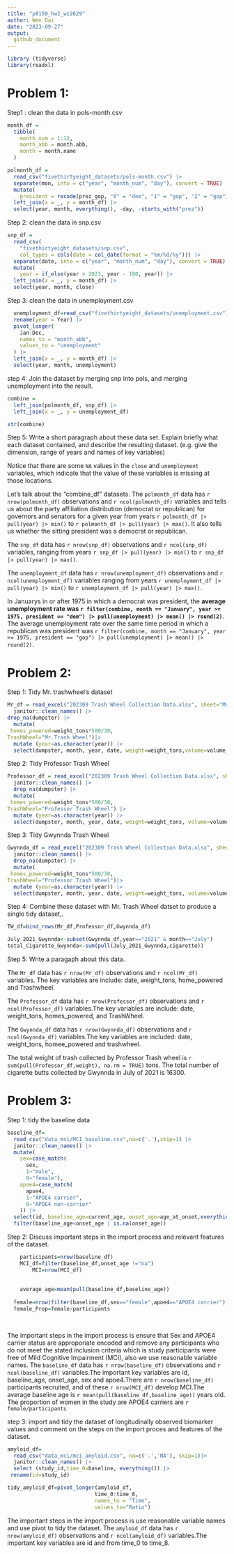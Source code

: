 ```yaml
---
title: "p8150_hw2_wz2629"
author: Wen Dai
date: "2023-09-27"
output: 
  github_document
---
```


```r
library (tidyverse)
library(readxl)
```

# Problem 1:
Step1 : clean the data in pols-month.csv
```r
month_df = 
  tibble(
    month_num = 1:12,
    month_abb = month.abb,
    month = month.name
  )

polmonth_df = 
  read_csv("fivethirtyeight_datasets/pols-month.csv") |>
  separate(mon, into = c("year", "month_num", "day"), convert = TRUE) |>
  mutate(
    president = recode(prez_gop, "0" = "dem", "1" = "gop", "2" = "gop")) |>
  left_join(x = _, y = month_df) |> 
  select(year, month, everything(), -day, -starts_with("prez"))
```

Step 2: clean the data in snp.csv

```r
snp_df = 
  read_csv(
    "fivethirtyeight_datasets/snp.csv",
    col_types = cols(date = col_date(format = "%m/%d/%y"))) |>
  separate(date, into = c("year", "month_num", "day"), convert = TRUE) |>
  mutate(
    year = if_else(year > 2023, year - 100, year)) |> 
  left_join(x = _, y = month_df) |> 
  select(year, month, close) 
```


Step 3: clean the data in unemployment.csv
```r
  unemployment_df=read_csv("fivethirtyeight_datasets/unemployment.csv") |>
  rename(year = Year) |>
  pivot_longer(
    Jan:Dec, 
    names_to = "month_abb",
    values_to = "unemployment"
  ) |> 
  left_join(x = _, y = month_df) |> 
  select(year, month, unemployment)

```

step 4:
Join the dataset by merging snp into pols, and merging unemployment into the result.
```r
combine = 
  left_join(polmonth_df, snp_df) |>
  left_join(x = _, y = unemployment_df)

str(combine)
```

Step 5:
Write a short paragraph about these data set.
Explain briefly what each dataset contained, and describe the resulting dataset. 
(e.g. give the dimension, range of years and names of key variables)

Notice that there are some `NA` values in the `close` and `unemployment` variables, which indicate that the value of these variables is missing at those locations.

Let's talk about the "combine_df" datasets. The `polmonth_df` data has `r nrow(polmonth_df)` observations and `r ncol(polmonth_df)` variables and tells us about the party affiliation distribution (democrat or republican) for governors and senators for a given year from years `r polmonth_df |> pull(year) |> min()` to `r polmonth_df |> pull(year) |> max()`. It also tells us whether the sitting president was a democrat or republican. 

The `snp_df` data has `r nrow(snp_df)` observations and `r ncol(snp_df)` variables, ranging from years `r snp_df |> pull(year) |> min()` to `r snp_df |> pull(year) |> max()`. 

The `unemployment_df` data has `r nrow(unemployment_df)` observations and `r ncol(unemployment_df)` variables ranging from years `r unemployment_df |> pull(year) |> min()` to `r unemployment_df |> pull(year) |> max()`.

In Januarys in or after 1975 in which a democrat was president, the **average unemployment rate was `r filter(combine, month == "January", year >= 1975, president == "dem") |> pull(unemployment) |> mean() |> round(2)`**.  The average unemployment rate over the same time period in which a republican was president was `r filter(combine, month == "January", year >= 1975, president == "gop") |> pull(unemployment) |> mean() |> round(2)`.

# Problem 2:

Step 1: Tidy Mr. trashwheel's dataset
```r
Mr_df = read_excel("202309 Trash Wheel Collection Data.xlsx", sheet="Mr. Trash Wheel",skip=1,range="A2:N587") |> 
  janitor::clean_names() |> 
drop_na(dumpster) |> 
  mutate(
 homes_powered=weight_tons*500/30,
TrashWheel="Mr.Trash Wheel")|> 
  mutate (year=as.character(year)) |> 
  select(dumpster, month, year, date, weight=weight_tons,volume=volume_cubic_yards, bottles=plastic_bottles,polystyrene,cigarette=cigarette_butts,glass=glass_bottles,bags=plastic_bags,wrappers,sports=sports_balls,homes_powered,TrashWheel)
```

Step 2: Tidy Professor Trash Wheel
```r
Professor_df = read_excel("202309 Trash Wheel Collection Data.xlsx", sheet="Professor Trash Wheel",skip=1,range="A2:M109") |> 
  janitor::clean_names() |> 
  drop_na(dumpster) |> 
  mutate(
 homes_powered=weight_tons*500/30,
TrashWheel="Professor Trash Wheel") |> 
  mutate (year=as.character(year)) |> 
  select(dumpster, month, year, date, weight=weight_tons, volume=volume_cubic_yards,bottles=plastic_bottles, polystyrene, cigarette=cigarette_butts,glass=glass_bottles,plastic=plastic_bags,wrappers,homes_powered,TrashWheel)
```

Step 3: Tidy Gwynnda Trash Wheel 
```r
Gwynnda_df = read_excel("202309 Trash Wheel Collection Data.xlsx", sheet="Gwynnda Trash Wheel",skip=1, range="A2:L159") |> 
  janitor::clean_names() |> 
  drop_na(dumpster) |> 
  mutate(
 homes_powered=weight_tons*500/30,
TrashWheel="Professor Trash Wheel")|> 
  mutate (year=as.character(year)) |> 
  select(dumpster, month, year, date, weight=weight_tons, volume=volume_cubic_yards,bottles=plastic_bottles, polystyrene, cigarette=cigarette_butts,plastic=plastic_bags,wrappers,homes_powered,TrashWheel)
```

Step 4: Combine these dataset with Mr. Trash Wheel datset to produce a single tidy dataset,.

```r
TW_df=bind_rows(Mr_df,Professor_df,Gwynnda_df)

July_2021_Gwynnda<-subset(Gwynnda_df,year=="2021" & month=="July")
total_Cigarette_Gwynnda<-sum(pull(July_2021_Gwynnda,cigarette))
```

Step 5: Write a paragaph about this data.

The `Mr_df` data has `r nrow(Mr_df)` observations and `r ncol(Mr_df)` variables. The key variables are include: date, weight_tons, home_powered and Trashwheel.

The `Professor_df` data has `r nrow(Professor_df)` observations and `r ncol(Professor_df)` variables.The key variables are include: date, weight_tons, homes_powered, and TrashWheel.

The `Gwynnda_df` data has `r nrow(Gwynnda_df)` observations and `r ncol(Gwynnda_df)` variables.The key variables are included: date, weight_tons, homee_powered and trashwheel. 

The total weight of trash collected by Professor Trash wheel is `r sum(pull(Professor_df,weight), na.rm = TRUE)` tons.
The total number of cigarette butts collected by Gwynnda in July of 2021 is 16300.

# Problem 3:

Step 1: tidy the baseline data
```r
baseline_df=
  read_csv("data_mci/MCI_baseline.csv",na=c('.'),skip=1) |> 
  janitor::clean_names() |> 
  mutate(
    sex=case_match(
      sex,
      1~"male",
      0~"female"),
    apoe4=case_match(
      apoe4,
      1~"APOE4 carrier",
      0~"APOE4 non-carrier"
    )) |> 
  select(id, baseline_age=current_age, onset_age=age_at_onset,everything()) |> 
  filter(baseline_age<onset_age | is.na(onset_age))
```

Step 2:
Discuss important steps in the import process and relevant features of the dataset. 
```r
    participants=nrow(baseline_df)
    MCI_df=filter(baseline_df,onset_age !="na") 
        MCI=nrow(MCI_df)
      
      
    average_age=mean(pull(baseline_df,baseline_age))
    
  female=nrow(filter(baseline_df,sex=="female",apoe4=="APOE4 carrier"))
  female_Prop=female/participants
    
  
```

The important steps in the import process is ensure that Sex and APOE4 carrier status are approporiate encoded and remove any participants who do not meet the stated inclusion criteria which is study participants were free of Mild Cognitive Impairment (MCI), also we use reasonable variable names. 
The `baseline_df` data has `r nrow(baseline_df)` observations and `r ncol(baseline_df)` variables.The important key variables are id, baseline_age, onset_age, sex and apoe4.There are `r nrow(baseline_df)` participants recruited, and of these `r nrow(MCI_df)` develop MCI.The average baseline age is `r mean(pull(baseline_df,baseline_age))` years old. The proportion of women in the study are APOE4 carriers are `r female/participants`

step 3: import and tidy the dataset of longitudinally observed biomarker values and comment on the steps on the import proces and features of the dataset.
```r
amyloid_df=
  read_csv("data_mci/mci_amyloid.csv", na=c('.','NA'), skip=1)|> 
  janitor::clean_names() |> 
  select (study_id,time_0=baseline, everything()) |> 
 rename(id=study_id) 

tidy_amyloid_df=pivot_longer(amyloid_df,
                            time_0:time_8,
                            names_to = "Time",
                            values_to="Ratio")
```
The important steps in the import process is use reasonable variable names and use pivot to tidy the dataset. 
The `amyloid_df` data has `r nrow(amyloid_df)` observations and `r ncol(amyloid_df)` variables.The important key variables are id and from time_0 to time_8.


